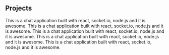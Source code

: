 ## Projects

<ProjectCard title="Chat application build with socket.io" link="https://www.behance.net/gallery/58937147/Freiheit" bg="linear-gradient(to right, #D4145A 0%, #FBB03B 100%)">
This is a chat application built with react, socket.io, node.js and it is awesome.
</ProjectCard>

<ProjectCard title="Chat application build with socket.io" link="https://www.behance.net/gallery/58937147/Freiheit" bg="linear-gradient(to right, #D4145A 0%, #FBB03B 100%)">
This is a chat application built with react, socket.io, node.js and it is awesome.
</ProjectCard>

<ProjectCard title="Chat application build with socket.io" link="https://www.behance.net/gallery/58937147/Freiheit" bg="linear-gradient(to right, #D4145A 0%, #FBB03B 100%)">
This is a chat application built with react, socket.io, node.js and it is awesome.
</ProjectCard>

<ProjectCard title="Chat application build with socket.io" link="https://www.behance.net/gallery/58937147/Freiheit" bg="linear-gradient(to right, #D4145A 0%, #FBB03B 100%)">
This is a chat application built with react, socket.io, node.js and it is awesome.
</ProjectCard>

<ProjectCard title="Chat application build with socket.io" link="https://www.behance.net/gallery/58937147/Freiheit" bg="linear-gradient(to right, #D4145A 0%, #FBB03B 100%)">
This is a chat application built with react, socket.io, node.js and it is awesome.
</ProjectCard>